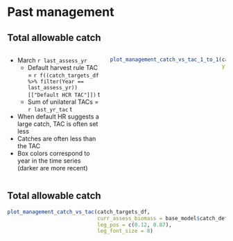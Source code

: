 # Past management

## Total allowable catch
:::::: {.columns}
::: {.column width="40%"}

* March `r last_assess_yr`
  - Default harvest rule TAC = `r f((catch_targets_df %>% filter(Year == last_assess_yr))[["Default HCR TAC"]])` t
  - Sum of unilateral TACs = `r last_yr_tac` t
* When default HR suggests a large catch, TAC is often set less
* Catches are often less than the TAC
* Box colors correspond to year in the time series (darker are more recent)
:::

::: {.column width="50%"}
```r

plot_management_catch_vs_tac_1_to_1(catch_targets_df,
                                    yrs_nudge_right = c(2006, 2010, 2011,
                                                        2012, 2014, 2019,
                                                        2020))
```
:::
::::::

## Total allowable catch
```r

plot_management_catch_vs_tac(catch_targets_df,
                             curr_assess_biomass = base_model$catch_default_policy[1],
                             leg_pos = c(0.12, 0.87),
                             leg_font_size = 8)
```
